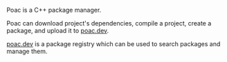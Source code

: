 Poac is a C++ package manager.

Poac can download project's dependencies, compile a project, create a package, and upload it to [poac.dev](https://poac.dev).

[poac.dev](https://poac.dev) is a package registry which can be used to search packages and manage them.
